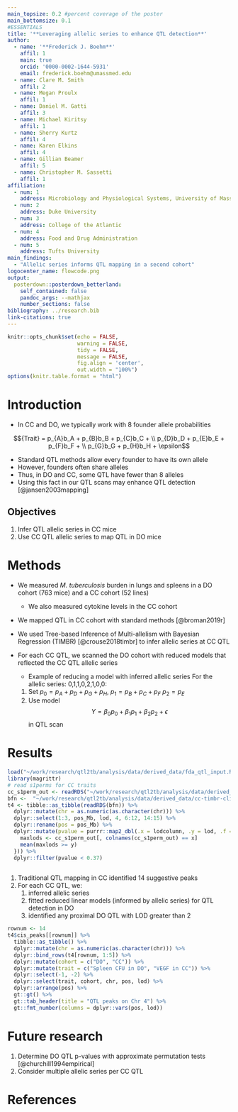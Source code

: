 ```yaml
---
main_topsize: 0.2 #percent coverage of the poster
main_bottomsize: 0.1
#ESSENTIALS
title: '**Leveraging allelic series to enhance QTL detection**'
author:
  - name: '**Frederick J. Boehm**'
    affil: 1
    main: true
    orcid: '0000-0002-1644-5931'
    email: frederick.boehm@umassmed.edu
  - name: Clare M. Smith
    affil: 2
  - name: Megan Proulx
    affil: 1
  - name: Daniel M. Gatti
    affil: 3
  - name: Michael Kiritsy
    affil: 1
  - name: Sherry Kurtz
    affil: 4
  - name: Karen Elkins
    affil: 4
  - name: Gillian Beamer
    affil: 5
  - name: Christopher M. Sassetti
    affil: 1
affiliation:
  - num: 1
    address: Microbiology and Physiological Systems, University of Massachusetts Medical School
  - num: 2
    address: Duke University
  - num: 3
    address: College of the Atlantic
  - num: 4
    address: Food and Drug Administration
  - num: 5
    address: Tufts University
main_findings:
  - "Allelic series informs QTL mapping in a second cohort"
logocenter_name: flowcode.png
output: 
  posterdown::posterdown_betterland:
    self_contained: false
    pandoc_args: --mathjax
    number_sections: false
bibliography: ../research.bib
link-citations: true
---
```


```r
knitr::opts_chunk$set(echo = FALSE,
                      warning = FALSE,
                      tidy = FALSE,
                      message = FALSE,
                      fig.align = 'center',
                      out.width = "100%")
options(knitr.table.format = "html") 
```

# Introduction

- In CC and DO, we typically work with 8 founder allele probabilities

$${Trait} = p_{A}b_A +  
p_{B}b_B +
p_{C}b_C + \\
p_{D}b_D +
p_{E}b_E +
p_{F}b_F + \\
p_{G}b_G +
p_{H}b_H + 
\epsilon$$

- Standard QTL methods allow every founder to have its own allele
- However, founders often share alleles
- Thus, in DO and CC, some QTL have fewer than 8 alleles
- Using this fact in our QTL scans may enhance QTL detection [@jansen2003mapping]



## Objectives

1. Infer QTL allelic series in CC mice
1. Use CC QTL allelic series to map QTL in DO mice

# Methods

- We measured *M. tuberculosis* burden in lungs and spleens in a DO cohort (763 mice) and a CC cohort (52 lines)
    - We also measured cytokine levels in the CC cohort

- We mapped QTL in CC cohort with standard methods [@broman2019r]

- We used Tree-based Inference of Multi-allelism with Bayesian Regression (TIMBR) [@crouse2018timbr] to infer allelic series at CC QTL

- For each CC QTL, we scanned the DO cohort with reduced models that reflected the CC QTL allelic series

    - Example of reducing a model with inferred allelic series
    For the allelic series: 0,1,1,0,2,1,0,0:
    1. Set $p_0 = p_A + p_D + p_G + p_H$,
    $p_1 = p_B + p_C + p_F$
    $p_2 = p_E$
    2. Use model $$Y = \beta_0p_0 + \beta_1 p_1 + \beta_2p_2 + \epsilon$$ in QTL scan





# Results

```r
load("~/work/research/qtl2tb/analysis/data/derived_data/fda_qtl_input.Rdata")
library(magrittr)
# read s1perms for CC traits
cc_s1perm_out <- readRDS("~/work/research/qtl2tb/analysis/data/derived_data/cc_s1perm_out.rds")
bfn <-  "~/work/research/qtl2tb/analysis/data/derived_data/cc-timbr-clinical-M1-with-reduced-peaks-cis.rds"
t4 <- tibble::as_tibble(readRDS(bfn)) %>%
  dplyr::mutate(chr = as.numeric(as.character(chr))) %>%
  dplyr::select(1:3, pos_Mb, lod, 4, 6:12, 14:15) %>%
  dplyr::rename(pos = pos_Mb) %>%
  dplyr::mutate(pvalue = purrr::map2_dbl(.x = lodcolumn, .y = lod, .f = function(x, y){
    maxlods <- cc_s1perm_out[, colnames(cc_s1perm_out) == x]
    mean(maxlods >= y)
  })) %>%
  dplyr::filter(pvalue < 0.37)
  

```


1. Traditional QTL mapping in CC identified 14 suggestive peaks
1. For each CC QTL, we:
    1. inferred allelic series
    1. fitted reduced linear models (informed by allelic series) for QTL detection in DO
    1. identified any proximal DO QTL with LOD greater than 2






```r
rownum <- 14
t4$cis_peaks[[rownum]] %>%
  tibble::as_tibble() %>%
  dplyr::mutate(chr = as.numeric(as.character(chr))) %>%
  dplyr::bind_rows(t4[rownum, 1:5]) %>%
  dplyr::mutate(cohort = c("DO", "CC")) %>%
  dplyr::mutate(trait = c("Spleen CFU in DO", "VEGF in CC")) %>%
  dplyr::select(-1, -2) %>%
  dplyr::select(trait, cohort, chr, pos, lod) %>%
  dplyr::arrange(pos) %>% 
  gt::gt() %>%
  gt::tab_header(title = "QTL peaks on Chr 4") %>%
  gt::fmt_number(columns = dplyr::vars(pos, lod))
```





# Future research

1. Determine DO QTL p-values with approximate permutation tests [@churchill1994empirical]  
1. Consider multiple allelic series per CC QTL  



    
    
# References


